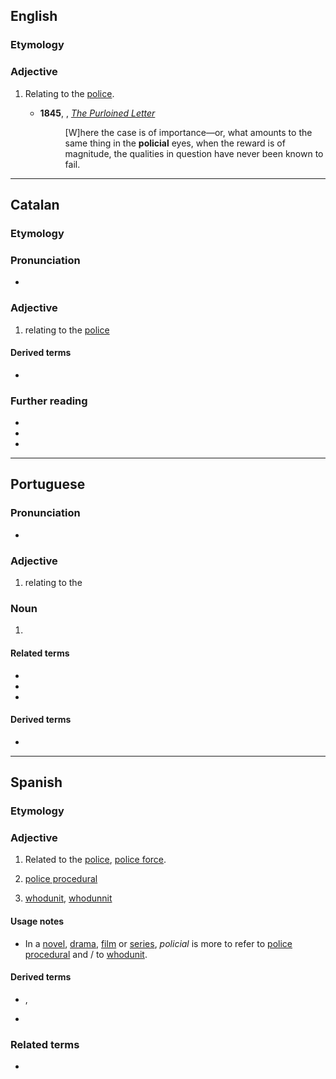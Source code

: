 ==English==

===Etymology===
{{suffix|en|police|ial}}

===Adjective===
{{en-adj|-}}

# {{lb|en|archaic}} Relating to the [[police]].
#* '''1845''', {{w|Edgar Allan Poe}}, ''[[s:Tales (Poe)/The Purloined Letter|The Purloined Letter]]''
#*: [W]here the case is of importance—or, what amounts to the same thing in the '''policial''' eyes, when the reward is of magnitude, the qualities in question have never been known to fail.

----

==Catalan==

===Etymology===
{{af|ca|policia|-al}}

===Pronunciation===
* {{ca-IPA}}

===Adjective===
{{ca-adj|mf}}

# relating to the [[police]]
#: {{syn|ca|policíac}}

====Derived terms====
* {{l|ca|brutalitat policial}}

===Further reading===
* {{R:IEC2}}
* {{R:GDLC}}
* {{R:DNV}}

----

==Portuguese==

===Pronunciation===
* {{a|Brazil}} {{IPA|pt|/pu.li.si.ˈaw/}}

===Adjective===
{{pt-adj|policia|l}}

# relating to the {{l|en|police}}

===Noun===
{{pt-noun|m-f}}

# {{l|en|police officer}}
#: {{syn|pt|polícia|guarda}}

====Related terms====
* {{l|pt|polícia}}
* {{l|pt|policiamento}}
* {{l|pt|policiar}}

====Derived terms====
* {{l|pt|parapolicial}}

----

==Spanish==

===Etymology===
{{suffix|es|policía|al}}

===Adjective===
{{es-adj|pl=policiales}}

# {{lb|es|Spain}} Related to the [[police]], [[police force]].
#: {{syn|es|policíaco|policíaca|policiaco|policiaca}}
# [[police procedural]]
#: {{syn|es|de policías}}
# [[whodunit]], [[whodunnit]] {{q|UK}}
#: {{syn|es|policíaco|policíaca|policiaco|policiaca}}

====Usage notes====
*In a [[novel]], [[drama]], [[film]] or [[series]], ''policial'' is more to refer to [[police procedural]] and {{m|es|policiaco}}/{{m|es|policíaco}} to [[whodunit]].

====Derived terms====
* {{sense|whodunit}} {{l|es|novela policiaca|g=f}}, {{l|es|serie de televisión policíaca|g=f}}
* {{l|es|parapolicial}}

===Related terms===
* {{l|es|policía|g=f}}